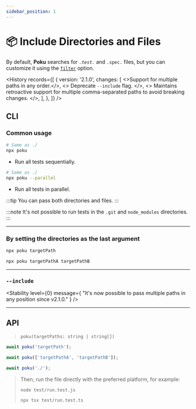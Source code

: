 ```yaml
---
sidebar_position: 1
---
```



# 📦 Include Directories and Files

By default, **Poku** searches for _`.test.`_ and `.spec.` files, but you can customize it using the [`filter`](/docs/documentation/poku/options/filter) option.

<History
  records={[
    {
      version: '2.1.0',
      changes: [
        <>Support for multiple paths in any order.</>,
        <>
          Deprecate <code>--include</code> flag.
        </>,
        <>
          Maintains retroactive support for multiple comma-separated paths to
          avoid breaking changes.
        </>,
      ],
    },
  ]}
/>

## CLI

### Common usage

```bash
# Same as ./
npx poku
```

- Run all tests sequentially.

```bash
# Same as ./
npx poku --parallel
```

- Run all tests in parallel.

:::tip
You can pass both directories and files.
:::

:::note
It's not possible to run tests in the `.git` and `node_modules` directories.
:::

<hr />

### By setting the directories as the last argument

```bash
npx poku targetPath
```

```bash
npx poku targetPathA targetPathB
```

<hr />

### `--include`

<Stability
  level={0}
  message={
    "It's now possible to pass multiple paths in any position since v2.1.0."
  }
/>

<hr />

## API

> `poku(targetPaths: string | string[])`

```ts
await poku('targetPath');
```

```ts
await poku(['targetPathA', 'targetPathB']);
```

```ts
await poku('./');
```

<blockquote>

Then, run the file directly with the preferred platform, for example:

```bash
node test/run.test.js
```

```bash
npx tsx test/run.test.ts
```

</blockquote>
